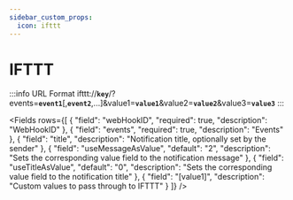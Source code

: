 ```yaml
---
sidebar_custom_props:
  icon: ifttt
---
```




# IFTTT


:::info URL Format
    ifttt://__`key`__/?events=__`event1`__[,__`event2`__,...]&value1=__`value1`__&value2=__`value2`__&value3=__`value3`__
:::



<Fields rows={[
  {
    "field": "webHookID",
    "required": true,
    "description": "WebHookID"
  },
  {
    "field": "events",
    "required": true,
    "description": "Events"
  },
  {
    "field": "title",
    "description": "Notification title, optionally set by the sender"
  },
  {
    "field": "useMessageAsValue",
    "default": "2",
    "description": "Sets the corresponding value field to the notification message"
  },
  {
    "field": "useTitleAsValue",
    "default": "0",
    "description": "Sets the corresponding value field to the notification title"
  },
    {
    "field": "[value1]",
    "description": "Custom values to pass through to IFTTT"
  }
]} />
